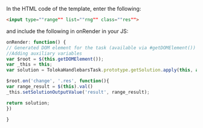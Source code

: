 <Cut title="How do I use sliders as interface elements for selecting parameter values?">

In the HTML code of the template, enter the following:

```html
<input type=""range"" list=""rng"" class=""res"">
```

and include the following in onRender in your JS:

```javascript
onRender: function() {
// Generated DOM element for the task (available via #getDOMElement())
//Adding auxiliary variables
var $root = $(this.getDOMElement());
var _this = this;
var solution = TolokaHandlebarsTask.prototype.getSolution.apply(this, arguments);

$root.on('change', '.res', function(){
var range_result = $(this).val()
_this.setSolutionOutputValue('result', range_result);

return solution;
})

}
```

</Cut>
